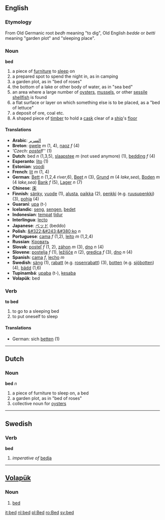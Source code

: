 ==English==
=== Etymology ===
From Old Germanic root ''bedh'' meaning "to dig", Old English ''bedde'' or ''betti'' meaning "garden plot" and "sleeping place".

=== Noun ===

'''bed'''

#a piece of [[furniture]] to [[sleep]] on
#a prepared spot to spend the night in, as in camping
#a garden plot, as in "bed of roses"
#the bottom of a lake or other body of water, as in "sea bed"
#an area where a large number of [[oyster]]s, [[mussel]]s, or other [[sessile]] [[shellfish]] is found
#a flat surface or layer on which something else is to be placed, as a "bed of lettuce"
#a deposit of ore, coal etc.
#A shaped piece of [[timber]] to hold a [[cask]] clear of a [[ship]]'s [[floor]]

==== Translations ====
*'''Arabic''': [[السرير]]
*'''Breton''': [[gwele]] ''m'' (1, 4), [[naoz]] ''f'' (4)
*'''Czech: [[postel]] ''f'' (1)
*'''Dutch''': bed ''n'' (1,3,5), [[slaapstee]] ''m'' (not used anymore) (1), [[bedding]] ''f'' (4)
*'''Esperanto''': [[lito]] (1)
*'''Estonian''': [[voodi]]
*'''French''': [[lit]] ''m'' (1, 4)
*'''German''': [[Bett]] ''n'' (1,2,4 ''river'',6), [[Beet]] ''n'' (3), [[Grund]] ''m'' (4 ''lake,sea''), [[Boden]] ''m'' (4 ''lake,sea'') [[Bank]] ''f'' (5), [[Lager]] ''n'' (7)
*'''Chinese''': [[床]]
*'''Finnish''': [[sänky]], [[vuode]] (1), [[alusta]], [[paikka]] (2), [[penkki]] (e.g. [[ruusupenkki]]) (3), [[pohja]] (4)
*'''Guaraní''': [[upa]] (t-)
*'''Icelandic''': [[seng]], [[sengen]], [[bedet]] 
*'''Indonesian''': [[tempat]] [[tidur]]
*'''Interlingua''': [[lecto]]
*'''Japanese''': [[ベッド]] (beddo)
*'''Polish''': [[&#322;&#243;&#380;ko]] ''n''
*'''Portuguese''': [[cama]] ''f'' (1,2), [[leito]] ''m'' (1,2,4)
*'''Russian''': [[Кровать]]
*'''Slovak''': [[posteľ]] ''f'' (1, 2), [[záhon]] ''m'' (3), [[dno]] ''n'' (4)
*'''Slovene''': [[postelja]] ''f'' (1), [[ležišče]] ''n'' (2), [[gredica]] ''f'' (3), [[dno]] ''n'' (4)
*'''Spanish''': [[cama]] ''f'', [[lecho]] ''m''
*'''Swedish''': [[säng]] (1), [[rabatt]] (e.g. [[rosenrabatt]]) (3), [[botten]] (e.g. [[sjöbotten]]) (4), [[bädd]] (1,6)
*'''Tupinambá''': [[upaba]] (t-), [[kesaba]]
*'''Volapük''': bed

=== Verb ===

'''to bed'''

#to go to a sleeping bed
#to put oneself to sleep

====Translations====
*German: sich [[betten]] (1)

----

== Dutch ==
=== Noun ===
'''bed''' ''n''

#a piece of furniture to sleep on, a bed
#a garden plot, as in "bed of roses"
#collective noun for [[oyster]]s

----
== Swedish ==
=== Verb ===
'''bed'''

#''imperative of'' [[bedja]]

----

== [[Volapük]] ==
===  Noun === 
# [[bed]]


[[it:bed]]
[[nl:bed]]
[[pl:Bed]]
[[ro:Bed]]
[[sv:bed]]